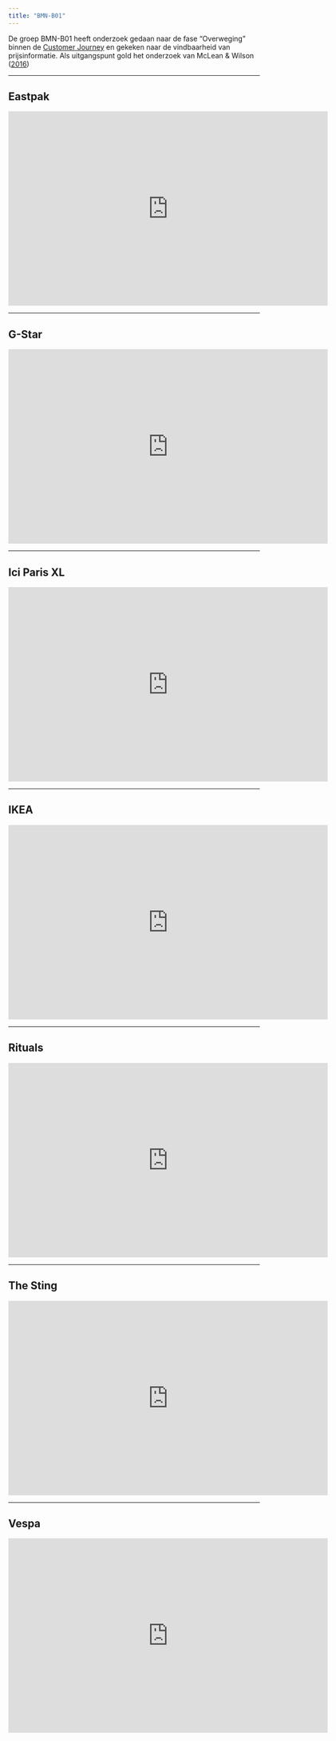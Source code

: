 ```yaml
---
title: "BMN-B01"
---
```


De groep BMN-B01 heeft onderzoek gedaan naar de fase "Overweging" binnen de [Customer Journey](https://www.mijnmarketing.com/wp-content/uploads/customerjourney-mm-blog-1140x475.png) en gekeken naar de vindbaarheid van prijsinformatie. Als uitgangspunt gold het onderzoek van McLean & Wilson ([2016](https://www.sciencedirect.com/science/article/pii/S0747563216301479))
<hr>

## Eastpak

<iframe src="https://docs.google.com/presentation/d/e/2PACX-1vTWi2IayyDoHF6ltRAjMokZ4igZ7xFvj_aei6HKwR3GTtM2wqvSDqaBGeooUU50M-5R31esD-eamKgI/embed?start=false&loop=false&delayms=3000" frameborder="0" width="640" height="389" allowfullscreen="true" mozallowfullscreen="true" webkitallowfullscreen="true"></iframe>
<hr>

## G-Star

<iframe src="https://docs.google.com/presentation/d/e/2PACX-1vSydhDVTgFEDJgl-JBeYPZsQ01v5alXPl0xIplMvOe4eTfoY1Jq0xvU6lIpucJRdo51fShny83dpp8D/embed?start=false&loop=false&delayms=3000" frameborder="0" width="640" height="389" allowfullscreen="true" mozallowfullscreen="true" webkitallowfullscreen="true"></iframe>
<hr>

## Ici Paris XL

<iframe src="https://docs.google.com/presentation/d/e/2PACX-1vT9v3RV4Bbn4IW_yzwyQi82fLvrVEqqcOf9_JlMQm9kfDzZ1ZWsiKAWaYidTqM2-fnPpw0e4kZyfrbz/embed?start=false&loop=false&delayms=3000" frameborder="0" width="640" height="389" allowfullscreen="true" mozallowfullscreen="true" webkitallowfullscreen="true"></iframe>
<hr>

## IKEA

<iframe src="https://docs.google.com/presentation/d/e/2PACX-1vRZ9NSb1Ey_TdEO6zK36_1DZGRj0hMudREb4IEMymxozlqFqOi8lz_YRfClrPAyhstkBUK8jDJ-mTv7/embed?start=false&loop=false&delayms=5000" frameborder="0" width="640" height="389" allowfullscreen="true" mozallowfullscreen="true" webkitallowfullscreen="true"></iframe>
<hr>

## Rituals

<iframe src="https://docs.google.com/presentation/d/e/2PACX-1vSl7zcBo9Xr-qShktkF1OY-geodQe2-TYY46uhZRLcCjf5m7wJvmql2xeknCTBa_LG7p3z8ze6k6Lb1/embed?start=false&loop=false&delayms=3000" frameborder="0" width="640" height="389" allowfullscreen="true" mozallowfullscreen="true" webkitallowfullscreen="true"></iframe>
<hr>

## The Sting

<iframe src="https://docs.google.com/presentation/d/e/2PACX-1vSL2mzmpuBMnB7A6H88GS2QSsHE6-S-pjKnCj8Bb9m4I5NpLPg4PsbjOqnK9QARCrdXlFReG_sv-E5o/embed?start=false&loop=false&delayms=3000" frameborder="0" width="640" height="389" allowfullscreen="true" mozallowfullscreen="true" webkitallowfullscreen="true"></iframe>
<hr>

## Vespa

<iframe src="https://docs.google.com/presentation/d/e/2PACX-1vT3SG8vRxysuL8tF3ZnAvMUBSbvH7OpsrXWF1sLK1heAJga3-c0ilRhb2dkewN6HN3HJrjmxwWI8BcL/embed?start=false&loop=false&delayms=3000" frameborder="0" width="640" height="389" allowfullscreen="true" mozallowfullscreen="true" webkitallowfullscreen="true"></iframe>

